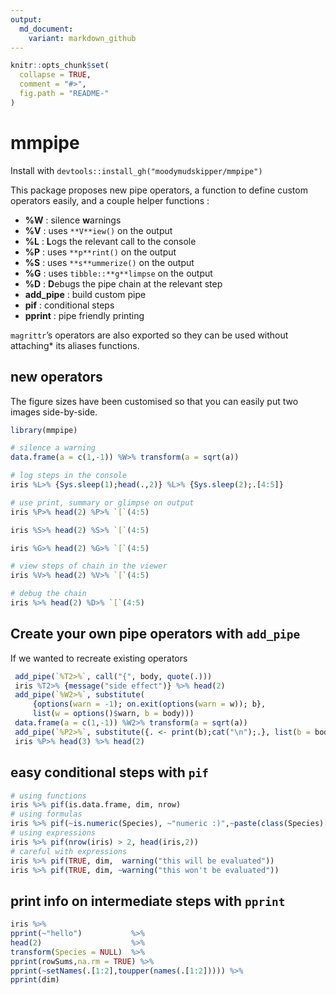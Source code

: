 ```yaml
---
output:
  md_document:
    variant: markdown_github
---
```


<!-- README.md is generated from README.Rmd. Please edit that file -->

```r
knitr::opts_chunk$set(
  collapse = TRUE,
  comment = "#>",
  fig.path = "README-"
)
```

# mmpipe

Install with `devtools::install_gh("moodymudskipper/mmpipe")`

This package proposes new pipe operators, a function to define custom operators
easily, and a couple helper functions :

* **%W** : silence **w**arnings
* **%V** : uses `**V**iew()` on the output
* **%L** : **L**ogs the relevant call to the console
* **%P** : uses `**p**rint()` on the output
* **%S** : uses `**s**ummerize()` on the output
* **%G** : uses `tibble::**g**limpse` on the output
* **%D** : **D**ebugs the pipe chain at the relevant step
* **add_pipe** : build custom pipe
* **pif** : conditional steps
* **pprint** : pipe friendly printing

`magrittr`'s operators are also exported so they can be used without attaching*
its aliases functions.

## new operators

The figure sizes have been customised so that you can easily put two images side-by-side.

```r
library(mmpipe)

# silence a warning
data.frame(a = c(1,-1)) %W>% transform(a = sqrt(a))

# log steps in the console
iris %L>% {Sys.sleep(1);head(.,2)} %L>% {Sys.sleep(2);.[4:5]}

# use print, summary or glimpse on output
iris %P>% head(2) %P>% `[`(4:5)

iris %S>% head(2) %S>% `[`(4:5)

iris %G>% head(2) %G>% `[`(4:5)
```

```r
# view steps of chain in the viewer
iris %V>% head(2) %V>% `[`(4:5)

# debug the chain
iris %>% head(2) %D>% `[`(4:5)
```

## Create your own pipe operators with `add_pipe`

If we wanted to recreate existing operators

```r
 add_pipe(`%T2>%`, call("{", body, quote(.)))
 iris %T2>% {message("side effect")} %>% head(2)
 add_pipe(`%W2>%`, substitute(
     {options(warn = -1); on.exit(options(warn = w)); b},
     list(w = options()$warn, b = body)))
 data.frame(a = c(1,-1)) %W2>% transform(a = sqrt(a))
 add_pipe(`%P2>%`, substitute({. <- print(b);cat("\n");.}, list(b = body)))
 iris %P>% head(3) %>% head(2)
```

## easy conditional steps with `pif`

```r
# using functions
iris %>% pif(is.data.frame, dim, nrow)
# using formulas
iris %>% pif(~is.numeric(Species), ~"numeric :)",~paste(class(Species)[1],":("))
# using expressions
iris %>% pif(nrow(iris) > 2, head(iris,2))
# careful with expressions
iris %>% pif(TRUE, dim,  warning("this will be evaluated"))
iris %>% pif(TRUE, dim, ~warning("this won't be evaluated"))
```

## print info on intermediate steps with `pprint`

```r
iris %>%
pprint(~"hello")           %>%
head(2)                    %>%
transform(Species = NULL)  %>%
pprint(rowSums,na.rm = TRUE) %>%
pprint(~setNames(.[1:2],toupper(names(.[1:2])))) %>%
pprint(dim)
```

